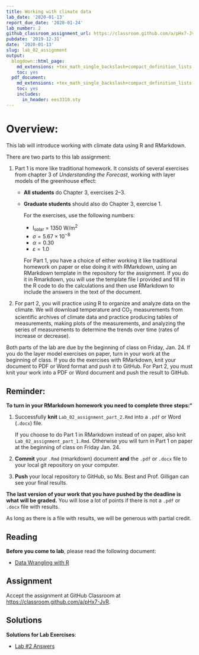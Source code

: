 ```yaml
---
title: Working with climate data
lab_date: '2020-01-13'
report_due_date: '2020-01-24'
lab_number: 2
github_classroom_assignment_url: https://classroom.github.com/a/pHx7-JvR
pubdate: '2019-12-31'
date: '2020-01-13'
slug: lab_02_assignment
output:
  blogdown::html_page:
    md_extensions: +tex_math_single_backslash+compact_definition_lists
    toc: yes
  pdf_document:
    md_extensions: +tex_math_single_backslash+compact_definition_lists
    toc: yes
    includes:
      in_header: ees3310.sty
---
```

# Overview:

This lab will introduce working with climate data using R and RMarkdown. 

There are two parts to this lab assignment: 

1. Part 1 is more like traditional homework. It consists of several exercises from chapter 3 of _Understanding the Forecast_, working with layer models of the greenhouse effect:
   * **All students** do Chapter 3, exercises 2--3.
   * **Graduate students** should also do Chapter 3, exercise 1.

     For the exercises, use the following numbers:

     * I~solar~ = 1350 W/m^2^
     * $\sigma = 5.67 \times 10^{-8}$
     * $\alpha = 0.30$
     * $\varepsilon = 1.0$

     For Part 1, you have a choice of either working it like traditional homework on paper or else doing it with RMarkdown, using an RMarkdown template in the repository for the assignment.
     If you do it in Rmarkdown, you will use the template file I provided and fill in the R code to do the calculations and then use RMarkdown to include the answers in the text of the document.

2. For part 2, you will practice using R to organize and analyze data on the climate. We will download temperature and CO~2~ measurements from scientific archives of climate data and practice producing tables of measurements, making plots of the measurements, and analyzing the series of measurements to determine the trends over time (rates of increase or decrease).

Both parts of the lab are due by the beginning of class on Friday, Jan. 24. If you do the layer model exercises on paper, turn in your work at the beginning of class. If you do the exercises with RMarkdown, knit your document to PDF or Word format and push it to GitHub. For Part 2, you must knit your work into a PDF or Word document and push the result to GitHub.

## Reminder:

**To turn in your RMarkdown homework you need to complete three steps:"**

1. Successfully **knit** `Lab_02_assignment_part_2.Rmd` into a `.pdf` or 
   Word (`.docx`) file. 
   
     If you choose to do Part 1 in RMarkdown instead 
     of on paper, also knit `Lab_02_assignment_part_1.Rmd`. Otherwise you will
     turn in Part 1 on paper at the beginning of class on Friday Jan. 24.
2. **Commit** your `.Rmd` (rmarkdown) document **and** the `.pdf` or `.docx` 
   file to your local git repository on your computer.
3. **Push** your local repository to GitHub, so Ms. Best and Prof. Gilligan 
   can see your final results.

**The last version of your work that you have pushed by the deadline is what will be graded.**
You will lose a lot of points if there is not a `.pdf` or `.docx` file with results.

As long as there is a file with results, we will be generous with partial credit.

## Reading

**Before you come to lab**, please read the following document:

* [Data Wrangling with R](/lab_docs/lab_02_overview){target="_blank"}

## Assignment

Accept the assignment at GitHub Classroom at <https://classroom.github.com/a/pHx7-JvR>.

## Solutions

**Solutions for Lab Exercises**:

* [Lab #2 Answers](/lab_solutions/lab_02_answers){target="_blank"}

